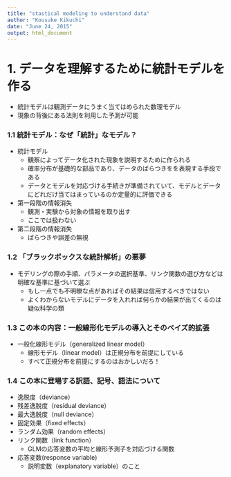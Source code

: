 ```yaml
---
title: "stastical modeling to understand data"
author: "Kousuke Kikuchi"
date: "June 24, 2015"
output: html_document
---
```


# 1. データを理解するために統計モデルを作る
- 統計モデルは観測データにうまく当てはめられた数理モデル
- 現象の背後にある法則を利用した予測が可能

### 1.1 統計モデル：なぜ「統計」なモデル？
-  統計モデル
    - 観察によってデータ化された現象を説明するために作られる
    - 確率分布が基礎的な部品であり、データのばらつきをを表現する手段である
    - データとモデルを対応づける手続きが準備されていて、モデルとデータにどれだけ当てはまっているのか定量的に評価できる
- 第一段階の情報消失
    - 観測・実験から対象の情報を取り出す
    - ここでは扱わない
- 第二段階の情報消失
    - ばらつきや誤差の無視

### 1.2 「ブラックボックスな統計解析」の悪夢
- モデリングの際の手順、パラメータの選択基準、リンク関数の選び方などは明確な基準に基づいて選ぶ
    - もし一点でも不明瞭な点があればその結果は信用するべきではない
    - よくわからないモデルにデータを入れれば何らかの結果が出てくるのは疑似科学の類

### 1.3 この本の内容：一般線形化モデルの導入とそのベイズ的拡張
- 一般化線形モデル（generalized  linear model）
    - 線形モデル（linear model）は正規分布を前提にしている
    - すべて正規分布を前提にするのはおかしいだろ！

### 1.4 この本に登場する訳語、記号、語法について
- 逸脱度（deviance）
- 残差逸脱度（residual deviance）
- 最大逸脱度（null deviance）
- 固定効果（fixed effects）
- ランダム効果（random effects）
- リンク関数（link function）
    - GLMの応答変数の平均と線形予測子を対応づける関数
- 応答変数(response variable)
    - 説明変数（explanatory variable）のこと
    